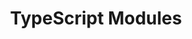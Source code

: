 ---
id: "q_ts_hard_015"
questionType: "MULTIPLE_CHOICE"
title: "TypeScript Modules"
description: "Which syntax exports a function from a module?"
difficulty: "HARD"
category: "Type Script"
options:
  - "export function myFunc() {}"
  - "module.exports = myFunc"
  - "function myFunc() export {}"
  - "export = function myFunc() {}"
correctAnswer: 0
---